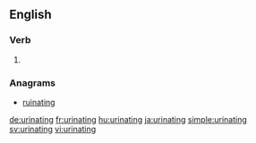 ==English==

===Verb===
{{head|en}}

# {{present participle of|urinate}}

===Anagrams===
* [[ruinating#English|ruinating]]

[[de:urinating]]
[[fr:urinating]]
[[hu:urinating]]
[[ja:urinating]]
[[simple:urinating]]
[[sv:urinating]]
[[vi:urinating]]